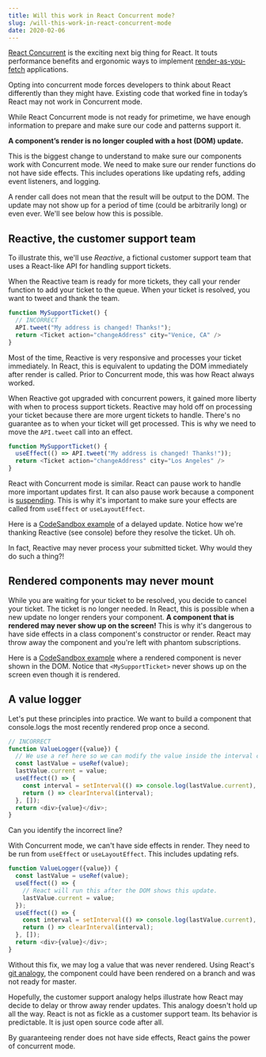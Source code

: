 ```yaml
---
title: Will this work in React Concurrent mode?
slug: /will-this-work-in-react-concurrent-mode
date: 2020-02-06
---
```


[React Concurrent](https://reactjs.org/docs/concurrent-mode-intro.html) is the exciting next big thing for React. It touts performance benefits and ergonomic ways to implement [render-as-you-fetch](https://reactjs.org/docs/concurrent-mode-suspense.html#approach-3-render-as-you-fetch-using-suspense) applications.

Opting into concurrent mode forces developers to think about React differently than they might have. Existing code that worked fine in today’s React may not work in Concurrent mode.

While React Concurrent mode is not ready for primetime, we have enough information to prepare and make sure our code and patterns support it.

**A component’s render is no longer coupled with a host (DOM) update.**

This is the biggest change to understand to make sure our components work with Concurrent mode. We need to make sure our render functions do not have side effects. This includes operations like updating refs, adding event listeners, and logging.

A render call does not mean that the result will be output to the DOM. The update may not show up for a period of time (could be arbitrarily long) or even ever. We'll see below how this is possible.

## Reactive, the customer support team

To illustrate this, we'll use *Reactive*, a fictional customer support team that uses a React-like API for handling support tickets.

When the Reactive team is ready for more tickets, they call your render function to add your ticket to the queue. When your ticket is resolved, you want to tweet and thank the team.

```javascript
function MySupportTicket() {
  // INCORRECT
  API.tweet("My address is changed! Thanks!");
  return <Ticket action="changeAddress" city="Venice, CA" />
}
```

Most of the time, Reactive is very responsive and processes your ticket immediately. In React, this is equivalent to updating the DOM immediately after render is called. Prior to Concurrent mode, this was how React always worked.

When Reactive got upgraded with concurrent powers, it gained more liberty with when to process support tickets. Reactive may hold off on processing your ticket because there are more urgent tickets to handle. There's no guarantee as to when your ticket will get processed. This is why we need to move the `API.tweet` call into an effect.

```javascript
function MySupportTicket() {
  useEffect(() => API.tweet("My address is changed! Thanks!"));
  return <Ticket action="changeAddress" city="Los Angeles" />
}
```

React with Concurrent mode is similar. React can pause work to handle more important updates first. It can also pause work because a component is [suspending](https://reactjs.org/docs/concurrent-mode-suspense.html). This is why it's important to make sure your effects are called from `useEffect` or `useLayoutEffect`.

Here is a [CodeSandbox example](https://codesandbox.io/s/quirky-pascal-fvv96?expanddevtools=1&fontsize=14&hidenavigation=1&theme=dark) of a delayed update. Notice how we're thanking Reactive (see console) before they resolve the ticket. Uh oh.

In fact, Reactive may never process your submitted ticket. Why would they do such a thing?!

## Rendered components may never mount

While you are waiting for your ticket to be resolved, you decide to cancel your ticket. The ticket is no longer needed. In React, this is possible when a new update no longer renders your component. **A component that is rendered may never show up on the screen!** This is why it's dangerous to have side effects in a class component's constructor or render. React may throw away the component and you're left with phantom subscriptions.

Here is a [CodeSandbox example](https://codesandbox.io/s/awesome-agnesi-hvdjt?expanddevtools=1&fontsize=14&hidenavigation=1&theme=dark) where a rendered component is never shown in the DOM. Notice that `<MySupportTicket>` never shows up on the screen even though it is rendered.

## A value logger

Let's put these principles into practice. We want to build a component that console.logs the most recently rendered prop once a second.

```javascript
// INCORRECT
function ValueLogger({value}) {
  // We use a ref here so we can modify the value inside the interval closure
  const lastValue = useRef(value);
  lastValue.current = value;
  useEffect(() => {
    const interval = setInterval(() => console.log(lastValue.current), 1000);
    return () => clearInterval(interval);
  }, []);
  return <div>{value}</div>;
}
```

Can you identify the incorrect line?

With Concurrent mode, we can't have side effects in render. They need to be run from `useEffect` or `useLayoutEffect`. This includes updating refs.

```javascript
function ValueLogger({value}) {
  const lastValue = useRef(value);
  useEffect(() => {
    // React will run this after the DOM shows this update.
    lastValue.current = value;
  });
  useEffect(() => {
    const interval = setInterval(() => console.log(lastValue.current), 1000);
    return () => clearInterval(interval);
  }, []);
  return <div>{value}</div>;
}
```

Without this fix, we may log a value that was never rendered. Using React's [git analogy](https://reactjs.org/docs/concurrent-mode-intro.html#blocking-vs-interruptible-rendering), the component could have been rendered on a branch and was not ready for master.

Hopefully, the customer support analogy helps illustrate how React may decide to delay or throw away render updates. This analogy doesn't hold up all the way. React is not as fickle as a customer support team. Its behavior is predictable. It is just open source code after all.

By guaranteeing render does not have side effects, React gains the power of concurrent mode.